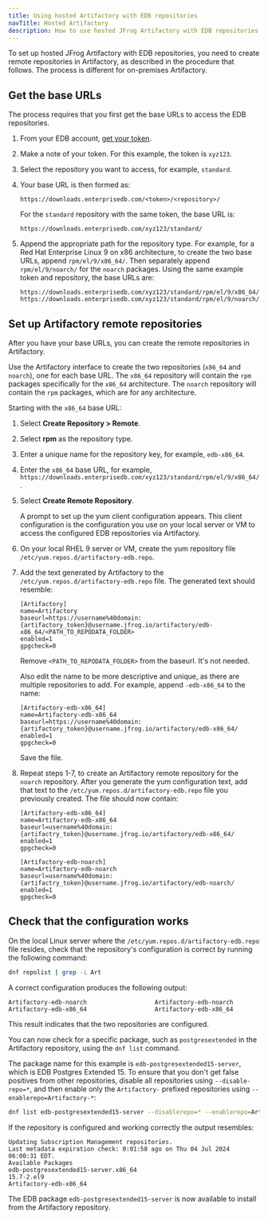```yaml
---
title: Using hosted Artifactory with EDB repositories
navTitle: Hosted Artifactory
description: How to use hosted JFrog Artifactory with EDB repositories.
---
```


To set up hosted JFrog Artifactory with EDB repositories, you need to create remote repositories in Artifactory, as described in the procedure that follows. The process is different for on-premises Artifactory.

## Get the base URLs

The process requires that you first get the base URLs to access the EDB repositories.

1. From your EDB account, [get your token](../../getting_started/with_cli/get_your_token).

1. Make a note of your token. For this example, the token is `xyz123`.

1. Select the repository you want to access, for example, `standard`.

1. Your base URL is then formed as:

    ```
    https://downloads.enterprisedb.com/<token>/<repository>/
    ```

    For the `standard` repository with the same token, the base URL is:

    ```
    https://downloads.enterprisedb.com/xyz123/standard/
    ```

1. Append the appropriate path for the repository type. 
   For example, for a Red Hat Enterprise Linux 9 on x86 architecture, to create the two base URLs, append `rpm/el/9/x86_64/`. Then separately append `rpm/el/9/noarch/` for the `noarch` packages. Using the same example token and repository, the base URLs are:

    ```
    https://downloads.enterprisedb.com/xyz123/standard/rpm/el/9/x86_64/
    https://downloads.enterprisedb.com/xyz123/standard/rpm/el/9/noarch/
    ```

## Set up Artifactory remote repositories

After you have your base URLs, you can create the remote repositories in Artifactory.

Use the Artifactory interface to create the two repositories (`x86_64` and `noarch`), one for each base URL. The `x86_64` repository will contain the `rpm` packages specifically for the `x86_64` architecture. The `noarch` repository will contain the `rpm` packages, which are for any architecture.

Starting with the `x86_64` base URL:

1. Select **Create Repository > Remote**.
1. Select **rpm** as the repository type.
1. Enter a unique name for the repository key, for example, `edb-x86_64`.
1. Enter the `x86_64` base URL, for example,  `https://downloads.enterprisedb.com/xyz123/standard/rpm/el/9/x86_64/`.
1. Select **Create Remote Repository**.

    A prompt to set up the yum client configuration appears. This client configuration is the configuration you use on your local server or VM to access the configured EDB repositories via Artifactory.

1.  On your local RHEL 9 server or VM, create the yum repository file `/etc/yum.repos.d/artifactory-edb.repo`.
    
1.  Add the text generated by Artifactory to the `/etc/yum.repos.d/artifactory-edb.repo` file. The generated text should resemble:
    
    ```
    [Artifactory]
    name=Artifactory
    baseurl=https://username%40domain:{artifactory_token}@username.jfrog.io/artifactory/edb-x86_64/<PATH_TO_REPODATA_FOLDER>
    enabled=1
    gpgcheck=0
    ```
    
    Remove `<PATH_TO_REPODATA_FOLDER>` from the baseurl. It's not needed.

    Also edit the name to be more descriptive and unique, as there are multiple repositories to add. For example, append `-edb-x86_64` to the name:

    ```
    [Artifactory-edb-x86_64]
    name=Artifactory-edb-x86_64
    baseurl=https://username%40domain:{artifactory_token}@username.jfrog.io/artifactory/edb-x86_64/
    enabled=1
    gpgcheck=0
    ```

    Save the file.
    
1.  Repeat steps 1-7, to create an Artifactory remote repository for the `noarch` repository. After you generate the yum configuration text, add that text to the `/etc/yum.repos.d/artifactory-edb.repo` file you previously created. The file should now contain:

    ```
    [Artifactory-edb-x86_64]
    name=Artifactory-edb-x86_64
    baseurl=username%40domain:{artifactry_token}@username.jfrog.io/artifactory/edb-x86_64/
    enabled=1
    gpgcheck=0
    
    [Artifactory-edb-noarch]
    name=Artifactory-edb-noarch
    baseurl=username%40domain:{artifactry_token}@username.jfrog.io/artifactory/edb-noarch/
    enabled=1
    gpgcheck=0
    ```

## Check that the configuration works

On the local Linux server where the `/etc/yum.repos.d/artifactory-edb.repo` file resides, check that the repository's configuration is correct by running the following command:

```bash
dnf repolist | grep -i Art
```    

A correct configuration produces the following output:

```
Artifactory-edb-noarch                   Artifactory-edb-noarch
Artifactory-edb-x86_64                   Artifactory-edb-x86_64
```
    
This result indicates that the two repositories are configured. 

You can now check for a specific package, such as `postgresextended` in the Artifactory repository, using the `dnf list` command. 

The package name for this example is `edb-postgresextended15-server`, which is EDB Postgres Extended 15. To ensure that you don't get false positives from other repositories, disable all repositories using `--disable-repo=*`, and then enable only the `Artifactory-` prefixed repositories using `--enablerepo=Artifactory-*`:

```bash
dnf list edb-postgresextended15-server --disablerepo=* --enablerepo=Artifactory-*
```

If the repository is configured and working correctly the output resembles:

```
Updating Subscription Management repositories.
Last metadata expiration check: 0:01:58 ago on Thu 04 Jul 2024 06:00:31 EDT.
Available Packages
edb-postgresextended15-server.x86_64                                                                                     15.7-2.el9                                                                                     Artifactory-edb-x86_64
```    

The EDB package `edb-postgresextended15-server` is now available to install from the Artifactory repository.
